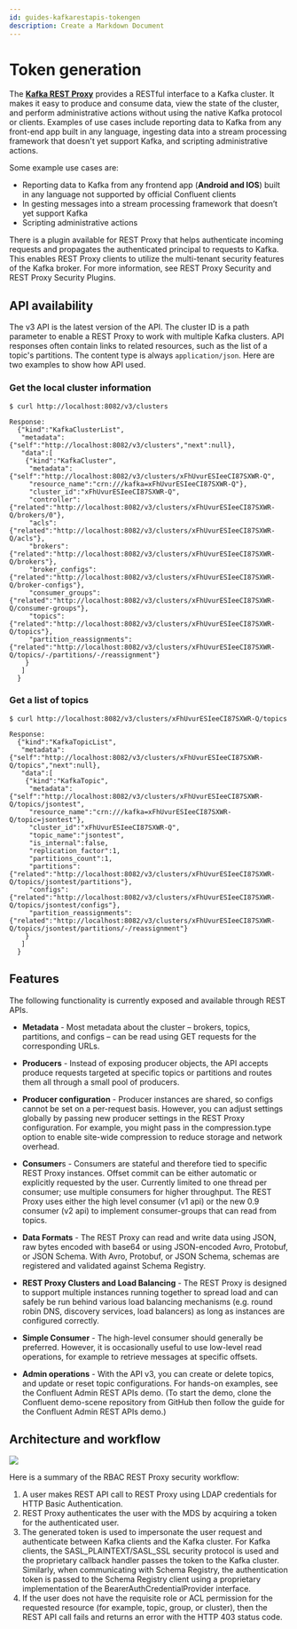 ```yaml
---
id: guides-kafkarestapis-tokengen
description: Create a Markdown Document
---
```


# Token generation

The [**Kafka REST Proxy**](https://github.com/confluentinc/kafka-rest) provides a RESTful interface to a Kafka cluster. It makes it easy to produce and consume data, view the state of the cluster, and perform administrative actions without using the native Kafka protocol or clients. Examples of use cases include reporting data to Kafka from any front-end app built in any language, ingesting data into a stream processing framework that doesn't yet support Kafka, and scripting administrative actions.

Some example use cases are:

- Reporting data to Kafka from any frontend app (**Android and IOS**) built in any language not supported by official Confluent clients
- In  gesting messages into a stream processing framework that doesn’t yet support Kafka
- Scripting administrative actions

There is a plugin available for REST Proxy that helps authenticate incoming requests and propagates the authenticated principal to requests to Kafka. This enables REST Proxy clients to utilize the multi-tenant security features of the Kafka broker. For more information, see REST Proxy Security and REST Proxy Security Plugins.

## API availability
The v3 API is the latest version of the API. The cluster ID is a path parameter to enable a REST Proxy to work with multiple Kafka clusters. API responses often contain links to related resources, such as the list of a topic's partitions. The content type is always `application/json`. Here are two examples to show how API used.

### Get the local cluster information
```shell 
$ curl http://localhost:8082/v3/clusters

Response:
  {"kind":"KafkaClusterList",
   "metadata":{"self":"http://localhost:8082/v3/clusters","next":null},
   "data":[
    {"kind":"KafkaCluster",
     "metadata":{"self":"http://localhost:8082/v3/clusters/xFhUvurESIeeCI87SXWR-Q",
     "resource_name":"crn:///kafka=xFhUvurESIeeCI87SXWR-Q"},
     "cluster_id":"xFhUvurESIeeCI87SXWR-Q",
     "controller":{"related":"http://localhost:8082/v3/clusters/xFhUvurESIeeCI87SXWR-Q/brokers/0"},
     "acls":{"related":"http://localhost:8082/v3/clusters/xFhUvurESIeeCI87SXWR-Q/acls"},
     "brokers":{"related":"http://localhost:8082/v3/clusters/xFhUvurESIeeCI87SXWR-Q/brokers"},
     "broker_configs":{"related":"http://localhost:8082/v3/clusters/xFhUvurESIeeCI87SXWR-Q/broker-configs"},
     "consumer_groups":{"related":"http://localhost:8082/v3/clusters/xFhUvurESIeeCI87SXWR-Q/consumer-groups"},
     "topics":{"related":"http://localhost:8082/v3/clusters/xFhUvurESIeeCI87SXWR-Q/topics"},
     "partition_reassignments":{"related":"http://localhost:8082/v3/clusters/xFhUvurESIeeCI87SXWR-Q/topics/-/partitions/-/reassignment"}
    }
   ]
  }
```
### Get a list of topics

```shell
$ curl http://localhost:8082/v3/clusters/xFhUvurESIeeCI87SXWR-Q/topics

Response:
  {"kind":"KafkaTopicList",
   "metadata":{"self":"http://localhost:8082/v3/clusters/xFhUvurESIeeCI87SXWR-Q/topics","next":null},
   "data":[
    {"kind":"KafkaTopic",
     "metadata":{"self":"http://localhost:8082/v3/clusters/xFhUvurESIeeCI87SXWR-Q/topics/jsontest",
     "resource_name":"crn:///kafka=xFhUvurESIeeCI87SXWR-Q/topic=jsontest"},
     "cluster_id":"xFhUvurESIeeCI87SXWR-Q",
     "topic_name":"jsontest",
     "is_internal":false,
     "replication_factor":1,
     "partitions_count":1,
     "partitions":{"related":"http://localhost:8082/v3/clusters/xFhUvurESIeeCI87SXWR-Q/topics/jsontest/partitions"},
     "configs":{"related":"http://localhost:8082/v3/clusters/xFhUvurESIeeCI87SXWR-Q/topics/jsontest/configs"},
     "partition_reassignments":{"related":"http://localhost:8082/v3/clusters/xFhUvurESIeeCI87SXWR-Q/topics/jsontest/partitions/-/reassignment"}
    }
   ]
  }
```
## Features
The following functionality is currently exposed and available through REST APIs.

- **Metadata** - Most metadata about the cluster – brokers, topics, partitions, and configs – can be read using GET requests for the corresponding URLs.

- **Producers** - Instead of exposing producer objects, the API accepts produce requests targeted at specific topics or partitions and routes them all through a small pool of producers.

- **Producer configuration** - Producer instances are shared, so configs cannot be set on a per-request basis. However, you can adjust settings globally by passing new producer settings in the REST Proxy configuration. For example, you might pass in the compression.type option to enable site-wide compression to reduce storage and network overhead.

- **Consumer**s - Consumers are stateful and therefore tied to specific REST Proxy instances. Offset commit can be either automatic or explicitly requested by the user. Currently limited to one thread per consumer; use multiple consumers for higher throughput. The REST Proxy uses either the high level consumer (v1 api) or the new 0.9 consumer (v2 api) to implement consumer-groups that can read from topics. 

- **Data Formats** - The REST Proxy can read and write data using JSON, raw bytes encoded with base64 or using JSON-encoded Avro, Protobuf, or JSON Schema. With Avro, Protobuf, or JSON Schema, schemas are registered and validated against Schema Registry.

- **REST Proxy Clusters and Load Balancing** - The REST Proxy is designed to support multiple instances running together to spread load and can safely be run behind various load balancing mechanisms (e.g. round robin DNS, discovery services, load balancers) as long as instances are configured correctly.

- **Simple Consumer** - The high-level consumer should generally be preferred. However, it is occasionally useful to use low-level read operations, for example to retrieve messages at specific offsets.

- **Admin operations** - With the API v3, you can create or delete topics, and update or reset topic configurations. For hands-on examples, see the Confluent Admin REST APIs demo. (To start the demo, clone the Confluent demo-scene repository from GitHub then follow the guide for the Confluent Admin REST APIs demo.)

## Architecture and workflow

![](/img/woof/rest-proxy-security-workflow.png)

Here is a summary of the RBAC REST Proxy security workflow:

1. A user makes REST API call to REST Proxy using LDAP credentials for HTTP Basic Authentication.
2. REST Proxy authenticates the user with the MDS by acquiring a token for the authenticated user.
3. The generated token is used to impersonate the user request and authenticate between Kafka clients and the Kafka cluster. For Kafka clients, the SASL_PLAINTEXT/SASL_SSL security protocol is used and the proprietary callback handler passes the token to the Kafka cluster. Similarly, when communicating with Schema Registry, the authentication token is passed to the Schema Registry client using a proprietary implementation of the BearerAuthCredentialProvider interface.
4. If the user does not have the requisite role or ACL permission for the requested resource (for example, topic, group, or cluster), then the REST API call fails and returns an error with the HTTP 403 status code.
